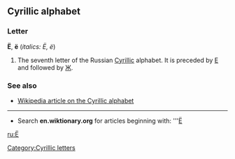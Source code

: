 ==Cyrillic alphabet==
===Letter===
'''Ё''', '''ё''' (''italics: Ё, ё'')

#The seventh letter of the Russian [[Cyrillic]] alphabet. It is preceded by [[Е]] and followed by [[Ж]].

===See also===
*[[w:Cyrillic alphabet|Wikipedia article on the Cyrillic alphabet]]

----

*Search '''en.wiktionary.org''' for articles beginning with: '''[http://wiktionary.org/w/wiki.phtml?title=Special:Allpages&from=Е Ё]

[[ru:Ё]]
[[Category:Cyrillic letters]]